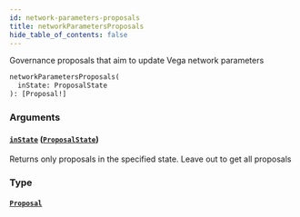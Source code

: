 ```yaml
---
id: network-parameters-proposals
title: networkParametersProposals
hide_table_of_contents: false
---
```



Governance proposals that aim to update Vega network parameters

```graphql
networkParametersProposals(
  inState: ProposalState
): [Proposal!]
```


### Arguments

#### [`inState`](#) ([`ProposalState`](/mainnet/api/graphql/enums/proposal-state))

Returns only proposals in the specified state. Leave out to get all proposals


### Type

#### [`Proposal`](/mainnet/api/graphql/objects/proposal)






